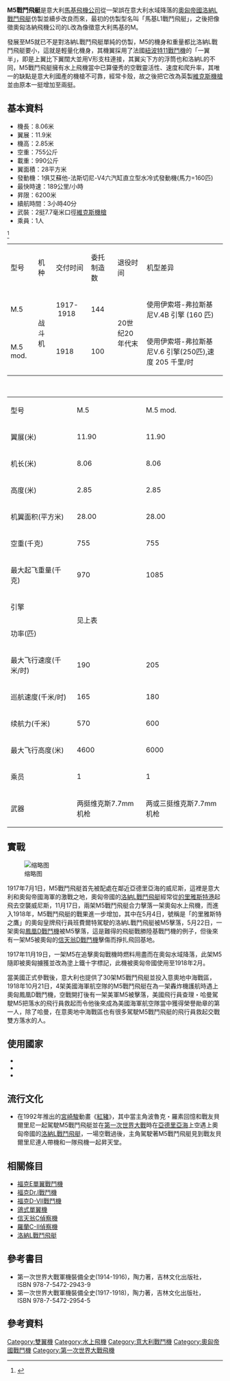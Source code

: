 {{Infobox Aircraft
|name = M5戰鬥飛艇
|image = Image:Macchi M.5 front quarter above.jpg
|caption  = M5戰鬥飛艇
|type = 雙翼戰鬥飛艇
|manufacturer = [[阿萊尼亞·馬基航空|馬基飛機公司]]
|first flight = 1917年
|primary user = 意大利海軍航空隊
|number built = 244架
}}

'''M5戰鬥飛艇'''是意大利[[阿萊尼亞·馬基航空|馬基飛機公司]]從一架誤在意大利水域降落的[[奧匈帝國|奧匈帝國]][[洛納L戰鬥飛艇|洛納L戰鬥飛艇]]仿製並續步改良而來，最初的仿製型名叫「馬基L1戰鬥飛艇」，之後把像徵奧匈洛納飛機公司的L改為像徵意大利馬基的M。

發展至M5就已不是對洛納L戰鬥飛艇單純的仿製，M5的機身和重量都比洛納L戰鬥飛艇要小，這就是輕量化機身，其機翼採用了法國[[紐波特11戰鬥機|紐波特11戰鬥機]]的「一翼半」，即是上翼比下翼闊大並用V形支柱連接，其翼尖下方的浮筒也和洛納L的不同，M5戰鬥飛艇擁有水上飛機當中已算優秀的空戰靈活性、速度和爬升率，其唯一的缺點是意大利國產的機槍不可靠，經常卡殼，故之後把它改為英製[[維克斯機槍|維克斯機槍]]並由原本一挺增加至兩挺。

== 基本資料 ==
{{Commons category|Macchi M.5}}
* 機長：8.06米
* 翼展：11.9米
* 機高：2.85米
* 空重：755公斤
* 載重：990公斤
* 翼面積：28平方米
* 發動機：1俱艾蘇他-法斯切尼-V4六汽缸直立型水冷式發動機(馬力=160匹)
* 最快時速：189公里/小時
* 昇限：6200米
* 續航時間：3小時40分
* 武裝：2挺7.7毫米口徑[[維克斯機槍|維克斯機槍]]
* 乘員：1人
<ref>{{Cite web|url=http://navypedia.org/arms/italy/it_a_m5.htm|title=M.5|accessdate=2017-04-15|work=navypedia.org|archive-url=https://web.archive.org/web/20170319082802/http://navypedia.org/arms/italy/it_a_m5.htm|archive-date=2017-03-19|dead-url=yes}}</ref>
{| class="wikitable"
|型号
|机种
|交付时间
|委托制造数
|退役时间
|机型差异
|-
|M.5
| rowspan="2" |战斗机
|1917- 1918
|144
| rowspan="2" |20世纪20年代末
|使用伊索塔-弗拉斯基尼V.4B 引擎 (160 匹)
|-
|M.5 mod.
|1918
|100
|使用伊索塔-弗拉斯基尼V.6 引擎(250匹),速度 205 千里/时
|}                  
{| class="wikitable"
|型号
|M.5
|M.5 mod.
|-
|翼展(米)
|11.90
|11.90
|-
|机长(米)
|8.06
|8.06
|-
|高度(米)
|2.85
|2.85
|-
|机翼面积(平方米)
|28.00
|28.00
|-
|空重(千克)
|755
|755
|-
|最大起飞重量(千克)
|970
|1085
|-
|引擎
| colspan="2" rowspan="2" |见上表
|-
|功率(匹)
|-
|最大飞行速度(千米/时)
|190
|205
|-
|巡航速度(千米/时)
|165
|180
|-
|续航力(千米)
|570
|600
|-
|最大飞行高度(米)
|4600
|6000
|-
|乘员
|1
|1
|-
|武器
|两挺维克斯7.7mm机枪
|两或三挺维克斯7.7mm机枪
|}

== 實戰 ==
[[File:MACCHI-M5.jpg|缩略图]]

1917年7月1日，M5戰鬥飛艇首先被配處在鄰近亞德里亞海的威尼斯，這裡是意大利和奧匈帝國海軍的激戰之地，奧匈帝國的[[洛納L戰鬥飛艇|洛納L戰鬥飛艇]]經常從[[的里雅斯特|的里雅斯特港]]起飛去空襲威尼斯，11月17日，兩架M5戰鬥飛艇合力擊落一架奧匈水上飛機，而進入1918年，M5戰鬥飛艇的戰果進一步增加，其中在5月4日，號稱是「的里雅斯特之鷹」的奧匈皇牌飛行員班費爾特駕駛的洛納L戰鬥飛艇被M5擊落，5月22日，一架奧匈[[鳳凰D戰鬥機|鳳凰D戰鬥機]]被M5擊落，這是難得的飛艇戰勝陸基戰鬥機的例子，但後來有一架M5被奧匈的[[信天翁D戰鬥機|信天翁D戰鬥機]]擊傷而掙扎飛回基地。

1917年11月19日，一架M5在追擊奧匈戰機時燃料用盡而在奧匈水域降落，此架M5隨即被奧匈擄獲並改為塗上鐵十字標記，此機被奧匈帝國使用至1918年2月。

當美國正式參戰後，意大利也提供了30架M5戰鬥飛艇並投入意奧地中海戰區，1918年10月21日，4架美國海軍航空隊的M5戰鬥飛艇在為一架轟炸機護航時遇上奧匈鳳凰D戰鬥機，空戰開打後有一架美軍M5被擊落，美國飛行員查理・哈曼駕駛M5把落水的飛行員救起而令他後來成為美國海軍航空隊當中獲得榮譽勛章的第一人，除了哈曼，在意奧地中海戰區也有很多駕駛M5戰鬥飛艇的飛行員救起交戰雙方落水的人。

== 使用國家 ==
* {{flag|Kingdom of Italy}}
* {{flag|Austria-Hungary}}
* {{USA}}

== 流行文化 ==
<!-- 注释出：[[File:Kureni.jpg|缩略图]] -->
* 在1992年推出的[[宮崎駿|宮崎駿]]動畫《[[紅豬|紅豬]]》，其中當主角波魯克・羅素回憶和戰友貝爾里尼一起駕駛M5戰鬥飛艇並在[[第一次世界大戰|第一次世界大戰]]時在[[亞德里亞海|亞德里亞海]]上空遇上奧匈帝國的[[洛納L戰鬥飛艇|洛納L戰鬥飛艇]]，一場空戰過後，主角駕駛著M5戰鬥飛艇見到戰友貝爾里尼連人帶機和一隊飛機一起昇天堂。

== 相關條目 ==
* [[福克E單翼戰鬥機|福克E單翼戰鬥機]]
* [[福克Dr.I戰鬥機|福克Dr.I戰鬥機]]
* [[福克D-VII戰鬥機|福克D-VII戰鬥機]]
* [[鴿式單翼機|鴿式單翼機]]
* [[信天翁C偵察機|信天翁C偵察機]]
* [[羅蘭C-II偵察機|羅蘭C-II偵察機]]
* [[洛納L戰鬥飛艇|洛納L戰鬥飛艇]]

== 參考書目 ==
* 第一次世界大戰軍機裝備全史(1914-1916)，陶力著，吉林文化出版社，ISBN 978-7-5472-2943-9
* 第一次世界大戰軍機裝備全史(1917-1918)，陶力著，吉林文化出版社，ISBN 978-7-5472-2954-5

== 參考資料 ==
{{reflist}}

[[Category:雙翼機|Category:雙翼機]]
[[Category:水上飛機|Category:水上飛機]]
[[Category:意大利戰鬥機|Category:意大利戰鬥機]]
[[Category:奧匈帝國戰鬥機|Category:奧匈帝國戰鬥機]]
[[Category:第一次世界大戰飛機|Category:第一次世界大戰飛機]]